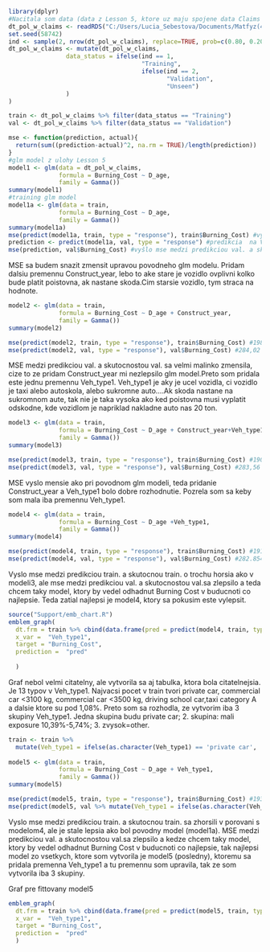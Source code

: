 ```r
library(dplyr)
#Nacitala som data (data z Lesson 5, ktore uz maju spojene data Claims a data Policy). Tak ako na hodine Lesson 6 pridam kody, pomocou ktorych budem moct kontrolovat spravanie modelu. Teda ak trochu upravim glm model, tak ci je lepsi ako povodny alebo uprava iba zhorsila glm model.    
dt_pol_w_claims <- readRDS("C:/Users/Lucia_Sebestova/Documents/Matfyz(4)/VTvAktuarstve/GeneralInsurance_Class/Data/lesson6_dt_pol_w_claims.rds")
set.seed(58742) 
ind <- sample(2, nrow(dt_pol_w_claims), replace=TRUE, prob=c(0.80, 0.20))
dt_pol_w_claims <- mutate(dt_pol_w_claims,
                data_status = ifelse(ind == 1, 
                                     "Training",
                                     ifelse(ind == 2, 
                                            "Validation", 
                                            "Unseen")
                )
)

train <- dt_pol_w_claims %>% filter(data_status == "Training")
val <- dt_pol_w_claims %>% filter(data_status == "Validation")

mse <- function(prediction, actual){
  return(sum((prediction-actual)^2, na.rm = TRUE)/length(prediction))
}
#glm model z ulohy Lesson 5
model1 <- glm(data = dt_pol_w_claims,
              formula = Burning_Cost ~ D_age,
              family = Gamma())
summary(model1)
#training glm model
model1a <- glm(data = train,
              formula = Burning_Cost ~ D_age,
              family = Gamma())
summary(model1a)
mse(predict(model1a, train, type = "response"), train$Burning_Cost) #vyslo mse medzi predikciou train. a skutocnou train. = 198,73 
prediction <- predict(model1a, val, type = "response") #predikcia  na Validation datach  na zaklade modelu1a
mse(prediction, val$Burning_Cost) #vyšlo mse medzi predikciou val. a skutocnostou val.= 284.1642. 
```
MSE sa budem snazit zmensit upravou povodneho glm modelu.
Pridam dalsiu premennu Construct_year, lebo to ake stare je vozidlo ovplivni kolko bude platit poistovna, ak nastane skoda.Cim starsie vozidlo, tym  straca na hodnote.
```r
model2 <- glm(data = train,
              formula = Burning_Cost ~ D_age + Construct_year,
              family = Gamma())
summary(model2)

mse(predict(model2, train, type = "response"), train$Burning_Cost) #198,73
mse(predict(model2, val, type = "response"), val$Burning_Cost) #284,02
```
MSE medzi predikciou val. a skutocnostou val. sa velmi malinko zmensila, cize to ze pridam Construct_year mi nezlepsilo glm model.Preto som pridala este jednu premennu Veh_type1. Veh_type1 je aky je ucel vozidla, ci vozidlo je taxi alebo autoskola, alebo sukromne auto....Ak skoda nastane na sukromnom aute, tak nie je taka vysoka ako ked poistovna musi vyplatit odskodne, kde vozidlom je napriklad nakladne auto nas 20 ton.  
```r
model3 <- glm(data = train,
              formula = Burning_Cost ~ D_age + Construct_year+Veh_type1,
              family = Gamma())
summary(model3)

mse(predict(model3, train, type = "response"), train$Burning_Cost) #190,67
mse(predict(model3, val, type = "response"), val$Burning_Cost) #283,56
```
MSE vyslo mensie ako pri povodnom glm modeli, teda pridanie Construct_year a Veh_type1 bolo dobre rozhodnutie. Pozrela som sa keby som mala iba premennu Veh_type1.
```r
model4 <- glm(data = train,
              formula = Burning_Cost ~ D_age +Veh_type1,
              family = Gamma())
summary(model4)

mse(predict(model4, train, type = "response"), train$Burning_Cost) #191.4968
mse(predict(model4, val, type = "response"), val$Burning_Cost) #282.8548
```
Vyslo mse medzi predikciou train. a skutocnou train. o trochu horsia ako v modeli3, ale mse medzi predikciou val. a skutocnostou val.sa zlepsilo a teda chcem taky model, ktory by vedel odhadnut Burning Cost v buducnoti co najlepsie. Teda zatial najlepsi je model4, ktory sa pokusim este vylepsit.
```r
source("Support/emb_chart.R")
emblem_graph(
  dt.frm = train %>% cbind(data.frame(pred = predict(model4, train, type = "response"))),
  x_var =  "Veh_type1",
  target = "Burning_Cost",
  prediction =  "pred"
   
  )
```
Graf nebol velmi citatelny, ale vytvorila sa aj tabulka, ktora bola citatelnejsia. Je 13 typov v Veh_type1. Najvacsi pocet v train tvori private car, commercial car <3100 kg, commercial car <3500 kg, driving school car,taxi category A a dalsie ktore su pod 1,08%. Preto som sa rozhodla, ze vytvorim iba 3 skupiny Veh_type1. Jedna skupina budu private car; 2. skupina: mali exposure 10,39%-5,74%; 3. zvysok=other.    
```r
train <- train %>% 
  mutate(Veh_type1 = ifelse(as.character(Veh_type1) == 'private car', 'private car', ifelse(as.character(Veh_type1) == 'articulated vehicle'| as.character(Veh_type1) == 'commercial car <3100 kg'| as.character(Veh_type1) == 'commercial car <3500 kg',as.character(Veh_type1),'other')))
         
model5 <- glm(data = train,
              formula = Burning_Cost ~ D_age + Veh_type1,
              family = Gamma())
summary(model5)
```
```r
mse(predict(model5, train, type = "response"), train$Burning_Cost) #193.69
mse(predict(model5, val %>% mutate(Veh_type1 = ifelse(as.character(Veh_type1) == 'private car', 'private car', ifelse(as.character(Veh_type1) == 'articulated vehicle'| as.character(Veh_type1) == 'commercial car <3100 kg'| as.character(Veh_type1) == 'commercial car <3500 kg',as.character(Veh_type1),'other'))), type = "response"), val$Burning_Cost) #281.65
```
Vyslo mse medzi predikciou train. a skutocnou train. sa zhorsili v porovani s modelom4, ale je stale lepsia ako bol povodny model (model1a). MSE medzi predikciou val. a skutocnostou val.sa zlepsilo a kedze chcem taky model, ktory by vedel odhadnut Burning Cost v buducnoti co najlepsie, tak najlepsi model zo vsetkych, ktore som vytvorila je model5 (posledny), ktoremu sa pridala premenna Veh_type1 a tu premennu som upravila, tak ze som vytvorila iba 3 skupiny.  

Graf pre fittovany model5
```r
emblem_graph(
  dt.frm = train %>% cbind(data.frame(pred = predict(model5, train, type = "response"))),
  x_var =  "Veh_type1",
  target = "Burning_Cost",
  prediction =  "pred"
  )
```